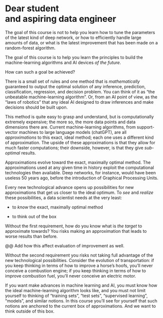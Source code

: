 
\

\

\






# Dear student<br> and aspiring data engineer {.unnumbered}

The goal of this course is not to help you learn how to tune the parameters of the latest kind of deep network, or how to efficiently handle large amounts of data, or what is the latest improvement that has been made on a random-forest algorithm.

The goal of this course is to help you learn the principles to build the machine-learning algorithms and AI devices *of the future*.

How can such a goal be achieved?

There is a small set of rules and one method that is *mathematically* guaranteed to output the optimal solution of any inference, prediction, classification, regression, and decision problem. You can think of it as "the unbeatable machine-learning algorithm". Or, from an AI point of view, as the "laws of robotics" that any ideal AI designed to draw inferences and make decisions should be built upon.

This method is quite easy to grasp and understand, but is computationally extremely expensive; the more so, the more data points and data dimensions there are. Current machine-learning algorithms, from support-vector machines to large language models (chatGPT), are all *approximations* to this exact, ideal method; each one uses a different kind of approximation. The upside of these approximations is that they allow for much faster computations; their downside, however, is that they give *sub-optimal* results.

Approximations evolve toward the exact, maximally optimal method. The approximations used at any given time in history exploit the computational technologies then available. Deep networks, for instance, would have been useless 50 years ago, before the introduction of Graphical Processing Units.

Every new technological advance opens up possibilities for new approximations that get us closer to the ideal optimum. To *see* and *realize* these possibilities, a data scientist needs at the very least:

- to *know* the exact, maximally optimal method

- to think out of the box

Without the first requirement, how do you know what is *the target* to approximate towards? You risks making an approximation that leads to worse results than before.

@@ Add how this affect evaluation of improvement as well.

Without the second requirement you risks not taking full advantage of the new technological possibilities. Consider the evolution of transportation: if you keep thinking in terms of how to improve a horse's hoofs, you'll never conceive a combustion engine; if you keep thinking in terms of how to improve combustion fuel, you'll never conceive an electric motor.

If you want make advances in machine learning and AI, you must know how the ideal machine-learning algorithm looks like, and you must not limit yourself to thinking of "training sets", "test sets", "supervised learning", "models", and similar notions. In this course you'll see for yourself that such notions are anchored to the current box of approximations. And we want to think outside of this box.


